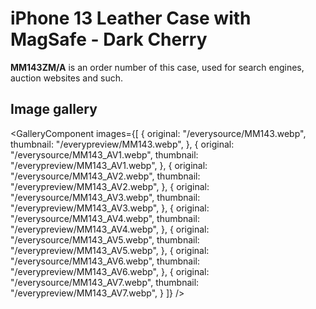 
# iPhone 13 Leather Case with MagSafe - Dark Cherry

<Callout type='info' emoji='👉🏻'>**MM143ZM/A** is an order number of this case, used for search engines, auction websites and such.</Callout>

## Image gallery

<GalleryComponent
    images={[
      {
        original: "/everysource/MM143.webp",
        thumbnail: "/everypreview/MM143.webp",
      },
      {
        original: "/everysource/MM143_AV1.webp",
        thumbnail: "/everypreview/MM143_AV1.webp",
      },
      {
        original: "/everysource/MM143_AV2.webp",
        thumbnail: "/everypreview/MM143_AV2.webp",
      },
      {
        original: "/everysource/MM143_AV3.webp",
        thumbnail: "/everypreview/MM143_AV3.webp",
      },
      {
        original: "/everysource/MM143_AV4.webp",
        thumbnail: "/everypreview/MM143_AV4.webp",
      },
      {
        original: "/everysource/MM143_AV5.webp",
        thumbnail: "/everypreview/MM143_AV5.webp",
      },
      {
        original: "/everysource/MM143_AV6.webp",
        thumbnail: "/everypreview/MM143_AV6.webp",
      },
      {
        original: "/everysource/MM143_AV7.webp",
        thumbnail: "/everypreview/MM143_AV7.webp",
      }
    ]}
  />
